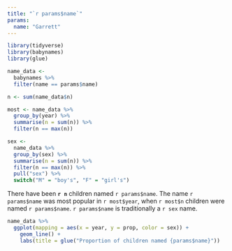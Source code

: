 ```yaml
---
title: "`r params$name`"
params: 
  name: "Garrett"
---
```


```r
library(tidyverse)
library(babynames)
library(glue)

name_data <- 
  babynames %>% 
  filter(name == params$name)

n <- sum(name_data$n)

most <- name_data %>% 
  group_by(year) %>% 
  summarise(n = sum(n)) %>% 
  filter(n == max(n))

sex <-
  name_data %>% 
  group_by(sex) %>% 
  summarise(n = sum(n)) %>% 
  filter(n == max(n)) %>% 
  pull("sex") %>% 
  switch("M" = "boy's", "F" = "girl's")
```

There have been **`r n`** children named `r params$name`. The name `r params$name` was most popular in `r most$year`, when `r most$n` children were named `r params$name`. `r params$name` is traditionally a `r sex` name.

```r
name_data %>% 
  ggplot(mapping = aes(x = year, y = prop, color = sex)) +
    geom_line() +
    labs(title = glue("Proportion of children named {params$name}"))
```


